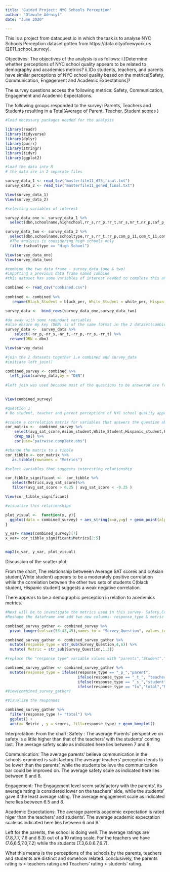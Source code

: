 ---
title: 'Guided Project: NYC Schools Perception'
author: "Olawale Adeniyi"
date: "June 2020"

---

This is a project from dataquest.io in which the task is to analyse NYC Schools Perception dataset gotten from https://data.cityofnewyork.us (2011_school_survey).                                                                                                                                                   


Objectives:
  The objectives of the analysis is as follows:
   i.)Determine whether perceptions of NYC school quality appears to be related to demography and academics metrics? 
   ii.)Do students, teachers, and parents have similar perceptions of NYC school quality based on the metrics[Safety,             Communication, Engagement and Academic Expectations]?
  
  
  
  The survey questions access the following metrics:
  Safety, Communication, Engagement and Academic Expectations. 
  
  The following groups responded to the survey:
  Parents, Teachers and Students resulting in a Total(Average of Parent, Teacher, Student scores )


```{r}
#load necessary packages needed for the analysis

library(readr)
library(tidyverse)
library(dplyr)
library(purrr)
library(stringr)
library(tidyr)
library(ggplot2)
```
```{r}
#load the data into R
# the data are in 2 separate files

survey_data_1 <- read_tsv("masterfile11_d75_final.txt")
survey_data_2 <- read_tsv("masterfile11_gened_final.txt")
```
```{r}
View(survey_data_1)
View(survey_data_2)
```

```{r}
#selecting variables of interest

survey_data_one <- survey_data_1 %>%
  select(dbn,schoolname,highschool,rr_s,rr_p,rr_t,nr_s,nr_t,nr_p,saf_p_11,saf_s_11,saf_t_11,com_p_11,com_s_11,com_s_11,eng_p_11,eng_t_11,eng_s_11,aca_p_11,aca_s_11,aca_t_11)

survey_data_two <- survey_data_2 %>% 
  select(dbn,schoolname,schooltype,rr_s,rr_t,rr_p,com_p_11,com_t_11,com_s_11,aca_p_11,aca_t_11,aca_s_11,eng_p_11,eng_t_11,eng_s_11,saf_p_11,saf_t_11,saf_s_11) %>%
  #The analysis is considering high schools only
  filter(schooltype == "High School")

```
```{r}
View(survey_data_one)
View(survey_data_two)
```

```{r}
#combine the two data frame - survey_data_(one & two)
#importing a previous data frame named combine
#this dataset has some variables of interest needed to complete this analysis

combined <- read_csv("combined.csv")
 
combined <- combined %>% 
   rename(Black_Student = black_per, White_Student = white_per, Hispanic_student = hispanic_per , Asian_student = asian_per )

survey_data <-  bind_rows(survey_data_one,survey_data_two)

#do away with some redundant variables
#also ensure my key (DBN) is of the same format in the 2 dataset(combined,survey_data)
survey_data <-  survey_data %>%
    select(-nr_p,-nr_s,-nr_t,-rr_p,-rr_s,-rr_t) %>%
  rename(DBN = dbn)

View(survey_data)
```


```{r}
#join the 2 datasets together i.e combined and survey_data
#initiate left_join()

combined_survey <- combined %>% 
  left_join(survey_data,by = "DBN") 
  
#left join was used because most of the questions to be answered are from the 'combined' dataset. 

 
View(combined_survey)
```

```{r}
#question 1
# Do student, teacher and parent perceptions of NYC school quality appears to be related to demography and academics metrics? 

#create a correlation matrix for variables that answers the question above
cor_matrix <-  combined_survey %>% 
    select(avg_sat_score,Asian_student,White_Student,Hispanic_student,Black_Student) %>%
    drop_na() %>%
    cor(use="pairwise.complete.obs")

#change the matrix to a tibble
cor_tibble <- cor_matrix %>%
   as.tibble(rownames = "Metrics")

#select variables that suggests interesting relationship

cor_tibble_significant <-  cor_tibble %>%
   select(Metrics,avg_sat_score)%>%
   filter(avg_sat_score > 0.25 | avg_sat_score < -0.25 )

View(cor_tibble_significant)
```

```{r}
#visualize this relationships

plot_visual <-  function(x, y){
  ggplot(data = combined_survey) + aes_string(x=x,y=y) + geom_point(alpha = 0.3)
}

y_var= names(combined_survey)[7]
x_var= cor_tibble_significant$Metrics[2:5]


map2(x_var, y_var, plot_visual)
```

Discussion of the scatter plot:

From the chart, The relationship betweeen Average SAT scores and c(Asian student,White student) appears to be  a moderately positive correlation while the correlation  between the other two sets of students C(black student, Hispanic student) suggests a weak negative correlation.

There appears to be a demographic perception in relation to acedemics metrics.

```{r}
#Next will be to investigate the metrics used in this survey- Safety,Communication,Engagement,Academic Expectations. 
#Reshape the dataframe and add two new columns- response_type & metric

combined_survey_gather <- combined_survey %>% 
  pivot_longer(cols=c(33:43,45),names_to = "Survey_Question", values_to="scores")

combined_survey_gather <- combined_survey_gather %>% 
  mutate(response_type = str_sub(Survey_Question,4,6)) %>% 
  mutate( Metric = str_sub(Survey_Question,1,3))

#replace the "response type" variable values with "parents","Student","teacher"

combined_survey_gather <- combined_survey_gather %>% 
  mutate(response_type = ifelse(response_type == "_p_","parent",
                                ifelse(response_type == "_t_", "teacher",
                                ifelse(response_type == "_s_","student",
                                ifelse(response_type == "to","total","NA"))))) 
#View(combined_survey_gather)
```

```{r}
#Visualize the responses 

combined_survey_gather %>% 
  filter(response_type != "total") %>% 
  ggplot() + 
  aes(x= Metric , y = scores, fill=response_type) + geom_boxplot()
```
Interpretation: From the chart:
Safety : The average Parents' perspective on safety is a little higher than that of the teachers' with the students' 
             coming last. The average  safety scale as indicated here lies between 7 and 8. 

Communication: The average parents' believe communication in the schools examined is satisfactory.The average                              teachers' perception tends to be lower than the parents', while the students believe the                                  communication bar could be improved on. The average  safety scale as indicated here lies between 6                         and 8.
    
Engagement:  The Engagement level seem satisfactory with the parents', its average rating is considered lower on the                    teachers' side, while the students' gave it the least average rating. The average engagement scale as                     indicated here lies between 6.5 and 8. 

Academic Expectations: The average parents academic expectation is rated higer than the teachers' and students'. The                    average academic expectation scale as indicated here lies between 6 and 9.

Left for the parents, the school is doing well. The average ratings are (7.8,7.7, 7.6 and 8.3) out of a 10 rating scale.
For the teachers we have (7.6,6.5,7.0,7.2)
while the students (7.3,6.0.6.7,6.7).

What this means is the perceptions of the schools by the parents, teachers and students are distinct and somehow related. 
conclusively, the parents rating is > teachers  rating and Teachers' rating > students' rating. 
